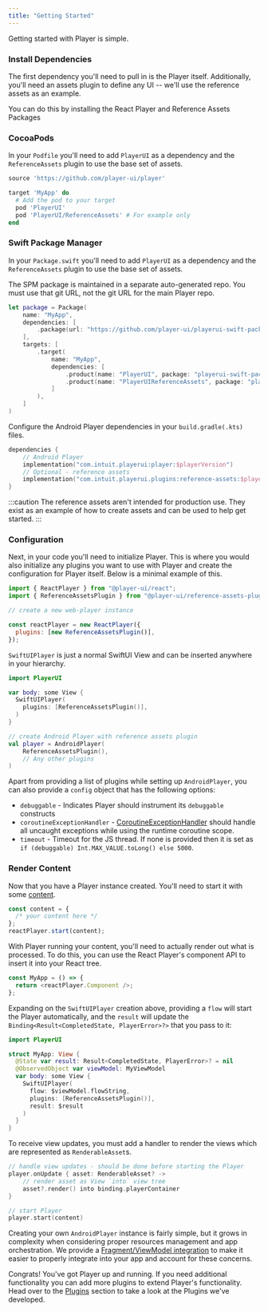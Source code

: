 ```yaml
---
title: "Getting Started"
---
```



Getting started with Player is simple.

### Install Dependencies

The first dependency you'll need to pull in is the Player itself. Additionally, you'll need an assets plugin to define any UI -- we'll use the reference assets as an example.

<PlatformTabs>
  <Fragment slot='react'>

You can do this by installing the React Player and Reference Assets Packages

<PackageManagers pkg="@player-ui/react @player-ui/reference-assets-plugin-react" />

  </Fragment>
  <Fragment slot='ios'>

### CocoaPods

In your `Podfile` you'll need to add `PlayerUI` as a dependency and the `ReferenceAssets` plugin to use the base set of assets.

```ruby
source 'https://github.com/player-ui/player'

target 'MyApp' do
  # Add the pod to your target
  pod 'PlayerUI'
  pod 'PlayerUI/ReferenceAssets' # For example only
end
```

### Swift Package Manager

In your `Package.swift` you'll need to add `PlayerUI` as a dependency and the `ReferenceAssets` plugin to use the base set of assets.

<Aside title="Different SPM Repo">The SPM package is maintained in a separate auto-generated repo. You must use that git URL, not the git URL for the main Player repo.</Aside>

```swift
let package = Package(
    name: "MyApp",
    dependencies: [
        .package(url: "https://github.com/player-ui/playerui-swift-package.git", from: "0.6.0"),
    ],
    targets: [
        .target(
            name: "MyApp",
            dependencies: [
                .product(name: "PlayerUI", package: "playerui-swift-package"),
                .product(name: "PlayerUIReferenceAssets", package: "playerui-swift-package"),
            ]
        ),
    ]
)
```

  </Fragment>
  <Fragment slot='android'>

Configure the Android Player dependencies in your `build.gradle(.kts)` files.

```kotlin
dependencies {
    // Android Player
    implementation("com.intuit.playerui:player:$playerVersion")
    // Optional - reference assets
    implementation("com.intuit.playerui.plugins:reference-assets:$playerVersion")
}
```

  </Fragment>
</PlatformTabs>

:::caution
The reference assets aren't intended for production use. They exist as an example of how to create assets and can be used to help get started.
:::

### Configuration

Next, in your code you'll need to initialize Player. This is where you would also initialize any plugins you want to use with Player and create the configuration for Player itself. Below is a minimal example of this.

<PlatformTabs>
  <Fragment slot='react'>

```javascript
import { ReactPlayer } from "@player-ui/react";
import { ReferenceAssetsPlugin } from "@player-ui/reference-assets-plugin-react";

// create a new web-player instance

const reactPlayer = new ReactPlayer({
  plugins: [new ReferenceAssetsPlugin()],
});
```

  </Fragment>
  <Fragment slot='ios'>

`SwiftUIPlayer` is just a normal SwiftUI View and can be inserted anywhere in your hierarchy.

```swift
import PlayerUI

var body: some View {
  SwiftUIPlayer(
    plugins: [ReferenceAssetsPlugin()],
  )
}
```

  </Fragment>

  <Fragment slot='android'>

```kotlin
// create Android Player with reference assets plugin
val player = AndroidPlayer(
    ReferenceAssetsPlugin(),
    // Any other plugins
)
```

Apart from providing a list of plugins while setting up `AndroidPlayer`, you can also provide a `config` object that has the following options:

- `debuggable` - Indicates Player should instrument its `debuggable` constructs
- `coroutineExceptionHandler` - [CoroutineExceptionHandler](https://kotlinlang.org/docs/exception-handling.html#coroutineexceptionhandler) should handle all uncaught exceptions while using the runtime coroutine scope.
- `timeout` - Timeout for the JS thread. If none is provided then it is set as `if (debuggable) Int.MAX_VALUE.toLong() else 5000`.

</Fragment>

</PlatformTabs>

### Render Content

Now that you have a Player instance created. You'll need to start it with some [content](/content).

<PlatformTabs>

  <Fragment slot='react'>

```javascript
const content = {
  /* your content here */
};
reactPlayer.start(content);
```

With Player running your content, you'll need to actually render out what is processed. To do this, you can use the React Player's component API to insert it into your React tree.

```javascript
const MyApp = () => {
  return <reactPlayer.Component />;
};
```

  </Fragment>
  <Fragment slot='ios'>

Expanding on the `SwiftUIPlayer` creation above, providing a `flow` will start the Player automatically, and the `result` will update the `Binding<Result<CompletedState, PlayerError>?>` that you pass to it:

```swift
import PlayerUI

struct MyApp: View {
  @State var result: Result<CompletedState, PlayerError>? = nil
  @ObservedObject var viewModel: MyViewModel
  var body: some View {
    SwiftUIPlayer(
      flow: $viewModel.flowString,
      plugins: [ReferenceAssetsPlugin()],
      result: $result
    )
  }
}
```

  </Fragment>
  <Fragment slot='android'>

To receive view updates, you must add a handler to render the views which are represented as `RenderableAsset`s.

```kotlin
// handle view updates - should be done before starting the Player
player.onUpdate { asset: RenderableAsset? ->
    // render asset as View `into` view tree
    asset?.render() into binding.playerContainer
}

// start Player
player.start(content)
```

Creating your own `AndroidPlayer` instance is fairly simple, but it grows in complexity when considering proper resources management and app orchestration. We provide a [Fragment/ViewModel integration](/platforms/android#viewmodel) to make it easier to properly integrate into your app and account for these concerns.

  </Fragment>
</PlatformTabs>

Congrats! You've got Player up and running. If you need additional functionality you can add more plugins to extend Player's functionality. Head over to the [Plugins](/plugins) section to take a look at the Plugins we've developed.
